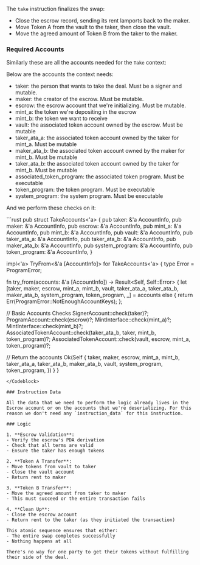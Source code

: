 <ArticleSection name="Take" id="take" level="h2" />

The `take` instruction finalizes the swap:
  - Close the escrow record, sending its rent lamports back to the maker.
- Move Token A from the vault to the taker, then close the vault.
- Move the agreed amount of Token B from the taker to the maker.

### Required Accounts

Similarly these are all the accounts needed for the `Take` context:

Below are the accounts the context needs:

- taker: the person that wants to take the deal. Must be a signer and mutable.
- maker: the creator of the escrow. Must be mutable.
- escrow: the escrow account that we're initializing. Must be mutable.
- mint_a: the token we're depositing in the escrow
- mint_b: the token we want to receive
- vault: the associated token account owned by the escrow. Must be mutable
- taker_ata_a: the associated token account owned by the taker for mint_a. Must be mutable
- maker_ata_b: the associated token account owned by the maker for mint_b. Must be mutable
- taker_ata_b: the associated token account owned by the taker for mint_b. Must be mutable
- associated_token_program: the associated token program. Must be executable
- token_program: the token program. Must be executable
- system_program: the system program. Must be executable

And we perform these checks on it:

<Codeblock lang="rust">
  ```rust
  pub struct TakeAccounts<'a> {
  pub taker: &'a AccountInfo,
  pub maker: &'a AccountInfo,
  pub escrow: &'a AccountInfo,
  pub mint_a: &'a AccountInfo,
  pub mint_b: &'a AccountInfo,
  pub vault: &'a AccountInfo,
  pub taker_ata_a: &'a AccountInfo,
  pub taker_ata_b: &'a AccountInfo,
  pub maker_ata_b: &'a AccountInfo,
  pub system_program: &'a AccountInfo,
  pub token_program: &'a AccountInfo,
}

  impl<'a> TryFrom<&'a [AccountInfo]> for TakeAccounts<'a> {
  type Error = ProgramError;

  fn try_from(accounts: &'a [AccountInfo]) -> Result<Self, Self::Error> {
  let [taker, maker, escrow, mint_a, mint_b, vault, taker_ata_a, taker_ata_b, maker_ata_b, system_program, token_program, _] = accounts else {
  return Err(ProgramError::NotEnoughAccountKeys);
};

  // Basic Accounts Checks
  SignerAccount::check(taker)?;
  ProgramAccount::check(escrow)?;
  MintInterface::check(mint_a)?;
  MintInterface::check(mint_b)?;
  AssociatedTokenAccount::check(taker_ata_b, taker, mint_b, token_program)?;
  AssociatedTokenAccount::check(vault, escrow, mint_a, token_program)?;

  // Return the accounts
  Ok(Self {
  taker,
  maker,
  escrow,
  mint_a,
  mint_b,
  taker_ata_a,
  taker_ata_b,
  maker_ata_b,
  vault,
  system_program,
  token_program,
})
}
  }
  ```
</Codeblock>

### Instruction Data

All the data that we need to perform the logic already lives in the Escrow account or on the accounts that we're deserializing. For this reason we don't need any `instruction_data` for this instruction.

### Logic

1. **Escrow Validation**:
- Verify the escrow's PDA derivation
- Check that all terms are valid
- Ensure the taker has enough tokens

2. **Token A Transfer**:
- Move tokens from vault to taker
- Close the vault account
- Return rent to maker

3. **Token B Transfer**:
- Move the agreed amount from taker to maker
- This must succeed or the entire transaction fails

4. **Clean Up**:
- Close the escrow account
- Return rent to the taker (as they initiated the transaction)

This atomic sequence ensures that either:
  - The entire swap completes successfully
- Nothing happens at all

There's no way for one party to get their tokens without fulfilling their side of the deal.
